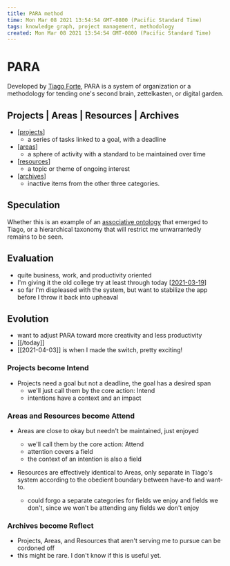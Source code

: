 ```yaml
---
title: PARA method
time: Mon Mar 08 2021 13:54:54 GMT-0800 (Pacific Standard Time)
tags: knowledge graph, project management, methodology
created: Mon Mar 08 2021 13:54:54 GMT-0800 (Pacific Standard Time)
---
```


# PARA

Developed by [Tiago Forte](https://fortelabs.co/blog/para/), PARA is a system of organization or a methodology for tending one's second brain, zettelkasten, or digital garden.

## Projects | Areas | Resources | Archives

- [[projects]]
  - a series of tasks linked to a goal, with a deadline
- [[areas]]
  - a sphere of activity with a standard to be maintained over time
- [[resources]]
  - a topic or theme of ongoing interest
- [[archives]]
  - inactive items from the other three categories.

## Speculation

Whether this is an example of an [associative ontology](https://notes.andymatuschak.org/z29hLZHiVt7W2uss2uMpSZquAX5T6vaeSF6Cy) that emerged to Tiago, or a hierarchical taxonomy that will restrict me unwarrantedly remains to be seen.

## Evaluation

- quite business, work, and productivity oriented
- I'm giving it the old college try at least through today [[2021-03-19]]
- so far I'm displeased with the system, but want to stabilize the app before I throw it back into upheaval

## Evolution

- want to adjust PARA toward more creativity and less productivity
- [[/today]]
- [[2021-04-03]] is when I made the switch, pretty exciting!

### Projects become Intend

- Projects need a goal but not a deadline, the goal has a desired span
  - we'll just call them by the core action: Intend
  - intentions have a context and an impact

### Areas and Resources become Attend

- Areas are close to okay but needn't be maintained, just enjoyed
  - we'll call them by the core action: Attend
  - attention covers a field
  - the context of an intention is also a field
- Resources are effectively identical to Areas, only separate in Tiago's system according to the obedient boundary between have-to and want-to.

  - could forgo a separate categories for fields we enjoy and fields we don't, since we won't be attending any fields we don't enjoy

### Archives become Reflect

- Projects, Areas, and Resources that aren't serving me to pursue can be cordoned off
- this might be rare. I don't know if this is useful yet.

[//begin]: # 'Autogenerated link references for markdown compatibility'
[projects]: ../../projects 'Projects'
[areas]: ../../areas 'Areas'
[resources]: ../../resources 'Resources'
[archives]: ../../archives 'Archives'
[2021-03-19]: ../../journal/2021-03-19 'Kerrbear Journal 2021-03-19'
[//end]: # 'Autogenerated link references'

